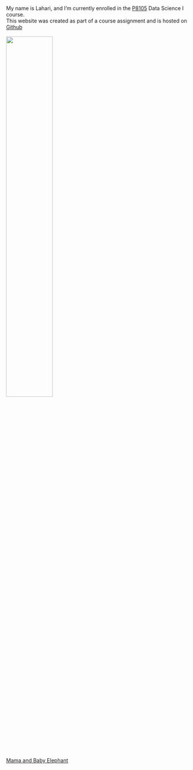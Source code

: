 \
\
\
\
My name is Lahari, and I’m currently enrolled in the [P8105](https://p8105.com) Data Science I course.\
This website was created as part of a course assignment and is hosted on [Github](https://github.com/lk2776/lk2776.github.io/tree/main)
\
\
<img src="images/ele.png" style="width:50%">   
[Mama and Baby Elephant](https://www.flickr.com/photos/tamaralund/3490809971/in/photostream/)

